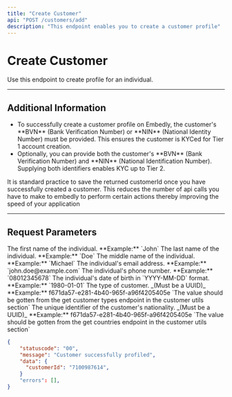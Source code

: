 ```yaml
---
title: "Create Customer"
api: "POST /customers/add"
description: "This endpoint enables you to create a customer profile"
---
```


# Create Customer

Use this endpoint to create profile for an individual.

---

## Additional Information

<Info>
	<ul>
		<li>
			To successfully create a customer profile on Embedly, the customer's
			**BVN** (Bank Verification Number) or **NIN** (National Identity Number)
			must be provided. This ensures the customer is KYCed for Tier 1 account
			creation.
		</li>
		<li>
			Optionally, you can provide both the customer's **BVN** (Bank Verification
			Number) and **NIN** (National Identification Number). Supplying both
			identifiers enables KYC up to Tier 2.
		</li>
	</ul>
</Info>

<Info>
	It is standard practice to save the returned customerId once you have
	successfully created a customer. This reduces the number of api calls you have
	to make to embedly to perform certain actions thereby improving the speed of
	your application
</Info>

---

## Request Parameters

<ParamField body="id" type="string" required></ParamField>

<ParamField body="organizationId" type="string" required></ParamField>

<ParamField body="firstName" type="string" required>
	The first name of the individual. **Example:** `John`
</ParamField>

<ParamField body="lastName" type="string" required>
	The last name of the individual. **Example:** `Doe`
</ParamField>

<ParamField body="middleName" type="string" required>
	The middle name of the individual. **Example:** `Michael`
</ParamField>

<ParamField body="emailAddress" type="string" required>
	The individual's email address. **Example:** `john.doe@example.com`
</ParamField>

<ParamField body="mobileNumber" type="string" required>
	The individual's phone number. **Example:** `08012345678`
</ParamField>

<ParamField body="dob" type="string" required>
	The individual's date of birth in `YYYY-MM-DD` format. **Example:**
	`1980-01-01`
</ParamField>

<ParamField body="customerTypeId" type="string" required>
	The type of customer. _(Must be a UUID)_ **Example:**
	f671da57-e281-4b40-965f-a96f4205405e `The value should be gotten from the get
	customer types endpoint in the customer utils section`
</ParamField>

<ParamField body="countryId" type="string" required>
	The unique identifier of the customer's nationality. _(Must be a UUID)_
	**Example:** f671da57-e281-4b40-965f-a96f4205405e `The value should be gotten
	from the get countries endpoint in the customer utils section`
</ParamField>

<ParamField body="alias" type="string"></ParamField>

<ResponseExample>

```json
{
    "statuscode": "00",
    "message": "Customer successfully profiled",
    "data": {
      "customerId": "7100987614",
    }
    "errors": [],
}
```

</ResponseExample>
